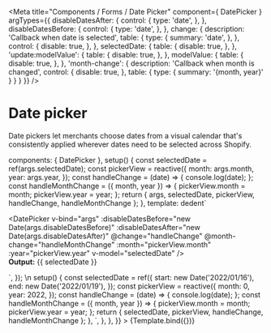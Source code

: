 

<Meta
  title="Components / Forms / Date Picker"
  component={ DatePicker }
  argTypes={{
    disableDatesAfter: {
      control: {
        type: 'date',
      },
    },
    disableDatesBefore: {
      control: {
        type: 'date',
      },
    },
    change: {
      description: 'Callback when date is selected',
      table: {
        type: {
          summary: 'date',
        },
      },
      control: {
        disable: true,
      },
    },
    selectedDate: {
      table: {
        disable: true,
      },
    },
    'update:modelValue': {
      table: {
        disable: true,
      },
    },
    modelValue: {
      table: {
        disable: true,
      },
    },
    'month-change': {
      description: 'Callback when month is changed',
      control: {
        disable: true,
      },
      table: {
        type: {
          summary: '{month, year}'
        }
      }
    }
  }}
/>

# Date picker

Date pickers let merchants choose dates from a visual calendar that's consistently applied wherever dates need to be selected across Shopify.

  components: { DatePicker },
  setup() {
    const selectedDate = ref(args.selectedDate);
    const pickerView = reactive({
      month: args.month,
      year: args.year,
    });
    const handleChange = (date) => {
      console.log(date);
    };
    const handleMonthChange = ({ month, year }) => {
      pickerView.month = month;
      pickerView.year = year;
    };
    return { args, selectedDate, pickerView, handleChange, handleMonthChange };
  },
  template: dedent`<div>
  <DatePicker
    v-bind="args"
    :disableDatesBefore="new Date(args.disableDatesBefore)"
    :disableDatesAfter="new Date(args.disableDatesAfter)"
    @change="handleChange"
    @month-change="handleMonthChange"
    :month="pickerView.month"
    :year="pickerView.year"
    v-model="selectedDate"
  />
  <br/>
  <span><strong>Output:</strong> {{ selectedDate }}</span>
  </div>`,
});

<Canvas>
  <Story
    name="Date Picker"
    height="320px"
    args={{
      selectedDate: {
        start: new Date('2022/01/16'),
        end: new Date('2022/01/19'),
      },
      month: 0,
      year: 2022,
      allowRange: true,
    }}
    parameters={{
      docs: {
        source: {
          code: dedent`
            <DatePicker
              v-model="selectedDate"
              :month="pickerView.month"
              :year="pickerView.year"
              @change="handleChange"
              @month-change="handleMonthChange"
            />\n
            setup() {
              const selectedDate = ref({
                start: new Date('2022/01/16'),
                end: new Date('2022/01/19'),
              });
              const pickerView = reactive({
                month: 0,
                year: 2022,
              });
              const handleChange = (date) => {
                console.log(date);
              };
              const handleMonthChange = ({ month, year }) => {
                pickerView.month = month;
                pickerView.year = year;
              };
              return { selectedDate, pickerView, handleChange, handleMonthChange };
            },
          `,
        },
      },
    }}
  >
    {Template.bind({})}
  </Story>
</Canvas>

<ArgsTable story="Date Picker"/>
